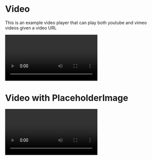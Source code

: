 
<Meta title="Molecules/Video" component={Video} />

# Video

<StoryStatus status="stable" />

This is an example video player that can play both youtube and vimeo videos
given a video URL

<Preview>
  <Story name="Video">
    <Video
      videoUrl="https://vimeo.com/145702525"
      videoTitle="Super Science Friends"
      onReady={(player) => {
        player.wrapper.querySelector('iframe').tabIndex = 0;
      }}
    />
  </Story>
</Preview>

<Props of={Video} />

# Video with PlaceholderImage

<Preview>
  <Story name="Video with PlaceholderImage">
    <Video
      videoUrl="https://www.youtube.com/watch?v=Yl8yy5tpVIM"
      videoTitle="Workout with Rick Sanchez"
      placeholderImage="https://placekitten.com/400/300"
      autoplay={true}
    />
  </Story>
</Preview>
